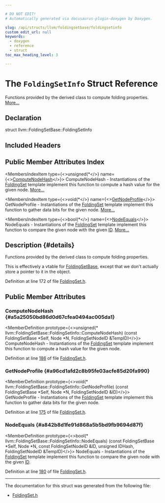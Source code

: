 ```yaml
---

# DO NOT EDIT!
# Automatically generated via docusaurus-plugin-doxygen by Doxygen.

slug: /api/structs/llvm/foldingsetbase/foldingsetinfo
custom_edit_url: null
keywords:
  - doxygen
  - reference
  - struct
toc_max_heading_level: 3

---
```





# The `FoldingSetInfo` Struct Reference

<DoxygenPage pluginConfig={pluginConfig}>

Functions provided by the derived class to compute folding properties. <a href="#details">More...</a>

## Declaration

<CodeBlock>struct llvm::FoldingSetBase::FoldingSetInfo</CodeBlock>

## Included Headers

<IncludesList>
<IncludesListItem
  filePath="llvm/ADT/FoldingSet.h"
  permalink="/docs/api/files/include/include/llvm/include/llvm/adt/foldingset-h"
  isLocal="true" />
</IncludesList>

## Public Member Attributes Index

<MembersIndex>

<MembersIndexItem
  type={<>unsigned(&#42;</>}
  name={<><a href="#a5a25050bd86d0d67cfea0494ac005da1">ComputeNodeHash</a></>}>
ComputeNodeHash - Instantiations of the <a href="/docs/api/classes/llvm/foldingset">FoldingSet</a> template implement this function to compute a hash value for the given node. <a href="#a5a25050bd86d0d67cfea0494ac005da1">More...</a>
</MembersIndexItem>

<MembersIndexItem
  type={<>void(&#42;</>}
  name={<><a href="#a96cd1afd2c8b95fe03acfe85d20fa990">GetNodeProfile</a></>}>
GetNodeProfile - Instantiations of the <a href="/docs/api/classes/llvm/foldingset">FoldingSet</a> template implement this function to gather data bits for the given node. <a href="#a96cd1afd2c8b95fe03acfe85d20fa990">More...</a>
</MembersIndexItem>

<MembersIndexItem
  type={<>bool(&#42;</>}
  name={<><a href="#a842b8d1fe91d868a5b5bd9fb9694d87f">NodeEquals</a></>}>
NodeEquals - Instantiations of the <a href="/docs/api/classes/llvm/foldingset">FoldingSet</a> template implement this function to compare the given node with the given <a href="/docs/api/namespaces/llvm/callingconv/#abdf8cf606905c10634e831390981b0ed">ID</a>. <a href="#a842b8d1fe91d868a5b5bd9fb9694d87f">More...</a>
</MembersIndexItem>

</MembersIndex>

## Description {#details}

Functions provided by the derived class to compute folding properties.

This is effectively a vtable for <a href="/docs/api/classes/llvm/foldingsetbase">FoldingSetBase</a>, except that we don&#39;t actually store a pointer to it in the object.

Definition at line 172 of file <a href="/docs/api/files/include/include/llvm/include/llvm/adt/foldingset-h">FoldingSet.h</a>.

<SectionDefinition>

## Public Member Attributes

### ComputeNodeHash {#a5a25050bd86d0d67cfea0494ac005da1}

<MemberDefinition
  prototype={<>unsigned(&#42; llvm::FoldingSetBase::FoldingSetInfo::ComputeNodeHash) (const FoldingSetBase &#42;Self, Node &#42;N, FoldingSetNodeID &amp;TempID)</>}>
ComputeNodeHash - Instantiations of the <a href="/docs/api/classes/llvm/foldingset">FoldingSet</a> template implement this function to compute a hash value for the given node.

Definition at line <a href="/docs/api/files/include/include/llvm/include/llvm/adt/foldingset-h/#l00186">186</a> of file <a href="/docs/api/files/include/include/llvm/include/llvm/adt/foldingset-h">FoldingSet.h</a>.
</MemberDefinition>

### GetNodeProfile {#a96cd1afd2c8b95fe03acfe85d20fa990}

<MemberDefinition
  prototype={<>void(&#42; llvm::FoldingSetBase::FoldingSetInfo::GetNodeProfile) (const FoldingSetBase &#42;Self, Node &#42;N, FoldingSetNodeID &amp;ID)</>}>
GetNodeProfile - Instantiations of the <a href="/docs/api/classes/llvm/foldingset">FoldingSet</a> template implement this function to gather data bits for the given node.

Definition at line <a href="/docs/api/files/include/include/llvm/include/llvm/adt/foldingset-h/#l00175">175</a> of file <a href="/docs/api/files/include/include/llvm/include/llvm/adt/foldingset-h">FoldingSet.h</a>.
</MemberDefinition>

### NodeEquals {#a842b8d1fe91d868a5b5bd9fb9694d87f}

<MemberDefinition
  prototype={<>bool(&#42; llvm::FoldingSetBase::FoldingSetInfo::NodeEquals) (const FoldingSetBase &#42;Self, Node &#42;N, const FoldingSetNodeID &amp;ID, unsigned IDHash, FoldingSetNodeID &amp;TempID)</>}>
NodeEquals - Instantiations of the <a href="/docs/api/classes/llvm/foldingset">FoldingSet</a> template implement this function to compare the given node with the given <a href="/docs/api/namespaces/llvm/callingconv/#abdf8cf606905c10634e831390981b0ed">ID</a>.

Definition at line <a href="/docs/api/files/include/include/llvm/include/llvm/adt/foldingset-h/#l00180">180</a> of file <a href="/docs/api/files/include/include/llvm/include/llvm/adt/foldingset-h">FoldingSet.h</a>.
</MemberDefinition>

</SectionDefinition>

<hr/>

The documentation for this struct was generated from the following file:

<ul>
<li><a href="/docs/api/files/include/include/llvm/include/llvm/adt/foldingset-h">FoldingSet.h</a></li>
</ul>

</DoxygenPage>
